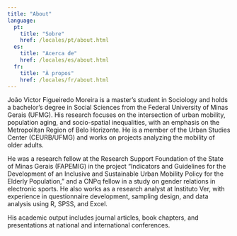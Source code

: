 ```yaml
---
title: "About"
language: 
  pt: 
    title: "Sobre"
    href: /locales/pt/about.html
  es: 
    title: "Acerca de"
    href: /locales/es/about.html
  fr: 
    title: "À propos"
    href: /locales/fr/about.html
---
```


João Victor Figueiredo Moreira is a master's student in Sociology and holds a bachelor's degree in Social Sciences from the Federal University of Minas Gerais (UFMG). His research focuses on the intersection of urban mobility, population aging, and socio-spatial inequalities, with an emphasis on the Metropolitan Region of Belo Horizonte. He is a member of the Urban Studies Center (CEURB/UFMG) and works on projects analyzing the mobility of older adults.

He was a research fellow at the Research Support Foundation of the State of Minas Gerais (FAPEMIG) in the project "Indicators and Guidelines for the Development of an Inclusive and Sustainable Urban Mobility Policy for the Elderly Population," and a CNPq fellow in a study on gender relations in electronic sports. He also works as a research analyst at Instituto Ver, with experience in questionnaire development, sampling design, and data analysis using R, SPSS, and Excel.

His academic output includes journal articles, book chapters, and presentations at national and international conferences.


